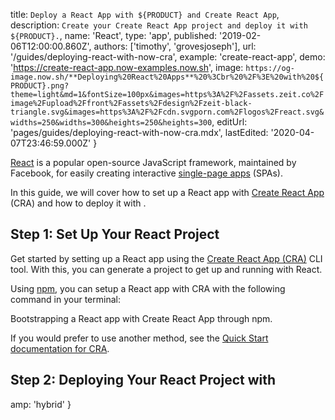 

  title: `Deploy a React App with ${PRODUCT} and Create React App`,
  description: `Create your Create React App project and deploy it with ${PRODUCT}.`,
  name: 'React',
  type: 'app',
  published: '2019-02-06T12:00:00.860Z',
  authors: ['timothy', 'grovesjoseph'],
  url: '/guides/deploying-react-with-now-cra',
  example: 'create-react-app',
  demo: 'https://create-react-app.now-examples.now.sh',
  image: `https://og-image.now.sh/**Deploying%20React%20Apps**%20%3Cbr%20%2F%3E%20with%20${PRODUCT}.png?theme=light&md=1&fontSize=100px&images=https%3A%2F%2Fassets.zeit.co%2Fimage%2Fupload%2Ffront%2Fassets%2Fdesign%2Fzeit-black-triangle.svg&images=https%3A%2F%2Fcdn.svgporn.com%2Flogos%2Freact.svg&widths=250&widths=300&heights=250&heights=300`,
  editUrl: 'pages/guides/deploying-react-with-now-cra.mdx',
  lastEdited: '2020-04-07T23:46:59.000Z'
}

[React](https://reactjs.org/) is a popular open-source JavaScript framework, maintained by Facebook, for easily creating interactive [single-page apps](https://en.wikipedia.org/wiki/Single-page_application) (SPAs).

In this guide, we will cover how to set up a React app with [Create React App](https://facebook.github.io/create-react-app/docs/getting-started) (CRA) and how to deploy it with [<ProductName />](/docs/v2).

## Step 1: Set Up Your React Project

Get started by setting up a React app using the [Create React App (CRA)](https://facebook.github.io/create-react-app/) CLI tool. With this, you can generate a project to get up and running with React.

Using [npm](https://www.npmjs.com), you can setup a React app with CRA with the following command in your terminal:

<Snippet dark text="npm init react-app my-react-app && cd my-react-app" />
<Caption>Bootstrapping a React app with Create React App through npm.</Caption>

If you would prefer to use another method, see the [Quick Start documentation for CRA](https://facebook.github.io/create-react-app/docs/getting-started#quick-start).

## Step 2: Deploying Your React Project with <ProductName />

<DeploySection meta={meta} />


  amp: 'hybrid'
}
